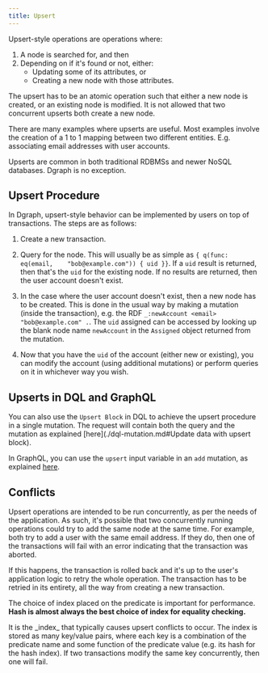 ```yaml
---
title: Upsert
---
```


Upsert-style operations are operations where:

1. A node is searched for, and then
2. Depending on if it's found or not, either:
   - Updating some of its attributes, or
   - Creating a new node with those attributes.

The upsert has to be an atomic operation such that either a new node is created,
or an existing node is modified. It is not allowed that two concurrent upserts
both create a new node.

There are many examples where upserts are useful. Most examples involve the
creation of a 1 to 1 mapping between two different entities. E.g. associating
email addresses with user accounts.

Upserts are common in both traditional RDBMSs and newer NoSQL databases. Dgraph
is no exception.

## Upsert Procedure

In Dgraph, upsert-style behavior can be implemented by users on top of
transactions. The steps are as follows:

1. Create a new transaction.

2. Query for the node. This will usually be as simple as
   `{ q(func: eq(email,    "bob@example.com")) { uid }}`. If a `uid` result is
   returned, then that's the `uid` for the existing node. If no results are
   returned, then the user account doesn't exist.

3. In the case where the user account doesn't exist, then a new node has to be
   created. This is done in the usual way by making a mutation (inside the
   transaction), e.g. the RDF `_:newAccount <email> "bob@example.com" .`. The
   `uid` assigned can be accessed by looking up the blank node name `newAccount`
   in the `Assigned` object returned from the mutation.

4. Now that you have the `uid` of the account (either new or existing), you can
   modify the account (using additional mutations) or perform queries on it in
   whichever way you wish.

## Upserts in DQL and GraphQL

You can also use the `Upsert Block` in DQL to achieve the upsert procedure in a
single mutation. The request will contain both the query and the mutation as
explained [here](./dql-mutation.md#Update data with upsert block).

In GraphQL, you can use the `upsert` input variable in an `add` mutation, as
explained [here](./graphql/mutations/upsert.md).

## Conflicts

Upsert operations are intended to be run concurrently, as per the needs of the
application. As such, it's possible that two concurrently running operations
could try to add the same node at the same time. For example, both try to add a
user with the same email address. If they do, then one of the transactions will
fail with an error indicating that the transaction was aborted.

If this happens, the transaction is rolled back and it's up to the user's
application logic to retry the whole operation. The transaction has to be
retried in its entirety, all the way from creating a new transaction.

The choice of index placed on the predicate is important for performance. **Hash
is almost always the best choice of index for equality checking.**

<Note>
  It is the _index_ that typically causes upsert conflicts to occur. The index
  is stored as many key/value pairs, where each key is a combination of the
  predicate name and some function of the predicate value (e.g. its hash for the
  hash index). If two transactions modify the same key concurrently, then one
  will fail.
</Note>
